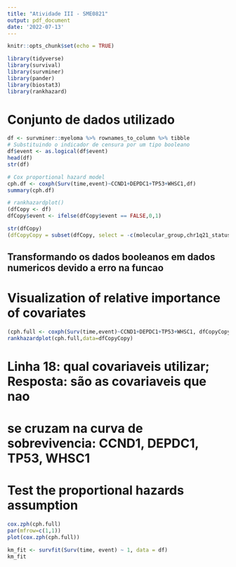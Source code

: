 ```yaml
---
title: "Atividade III - SME0821"
output: pdf_document
date: '2022-07-13'
---
```

```r
knitr::opts_chunk$set(echo = TRUE)
```


```r
library(tidyverse)
library(survival)
library(survminer)
library(pander)
library(biostat3)
library(rankhazard)
```

# Conjunto de dados utilizado
```r
df <- survminer::myeloma %>% rownames_to_column %>% tibble
# Substituindo o indicador de censura por um tipo booleano
df$event <- as.logical(df$event)
head(df)
str(df)
```

```r
# Cox proportional hazard model
cph.df <- coxph(Surv(time,event)~CCND1+DEPDC1+TP53+WHSC1,df)
summary(cph.df)
```

```r
# rankhazardplot()
(dfCopy <- df)
dfCopy$event <- ifelse(dfCopy$event == FALSE,0,1)

str(dfCopy)
(dfCopyCopy = subset(dfCopy, select = -c(molecular_group,chr1q21_status,treatment,rowname)))

```


## Transformando os dados booleanos em dados numericos devido a erro na funcao

# Visualization of relative importance of covariates
```r
(cph.full <- coxph(Surv(time,event)~CCND1+DEPDC1+TP53+WHSC1, dfCopyCopy, x=TRUE))
rankhazardplot(cph.full,data=dfCopyCopy)
```

# Linha 18: qual covariaveis utilizar; Resposta: são as covariaveis que nao 
# se cruzam na curva de sobrevivencia: CCND1, DEPDC1, TP53, WHSC1

# Test the proportional hazards assumption

```r
cox.zph(cph.full)
par(mfrow=c(1,1))
plot(cox.zph(cph.full))

km_fit <- survfit(Surv(time, event) ~ 1, data = df)
km_fit
```
